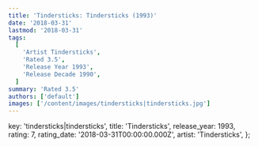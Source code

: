 ```yaml
---
title: 'Tindersticks: Tindersticks (1993)'
date: '2018-03-31'
lastmod: '2018-03-31'
tags:
  [
    'Artist Tindersticks',
    'Rated 3.5',
    'Release Year 1993',
    'Release Decade 1990',
  ]
summary: 'Rated 3.5'
authors: ['default']
images: ['/content/images/tindersticks|tindersticks.jpg']
---
```


  key: 'tindersticks|tindersticks',
  title: 'Tindersticks',
  release_year: 1993,
  rating: 7,
  rating_date: '2018-03-31T00:00:00.000Z',
  artist: 'Tindersticks',
};

<MusicRating data={data} />
